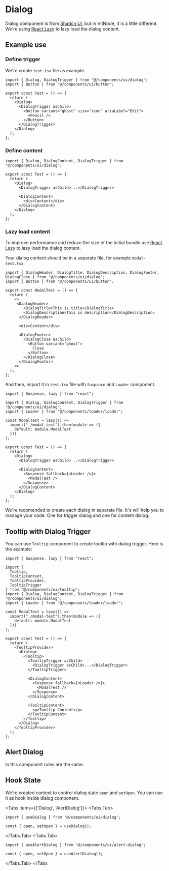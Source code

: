 
# Dialog

Dialog component is from [Shadcn UI](https://ui.shadcn.com/docs/components/dialog), but in VitNode, it is a little different. We're using [React Lazy](https://react.dev/reference/react/lazy) to lazy load the dialog content.

## Example use

<Steps>

### Define trigger

We're create `test.tsx` file as example.

```tsx
import { Dialog, DialogTrigger } from "@/components/ui/dialog";
import { Button } from "@/components/ui/button";

export const Test = () => {
  return (
    <Dialog>
      <DialogTrigger asChild>
        <Button variant="ghost" size="icon" ariaLabel="Edit">
          <Pencil />
        </Button>
      </DialogTrigger>
    </Dialog>
  );
};
```

### Define content

```tsx
import { Dialog, DialogContent, DialogTrigger } from "@/components/ui/dialog";

export const Test = () => {
  return (
    <Dialog>
      <DialogTrigger asChild>...</DialogTrigger>

      <DialogContent>
        <div>Content</div>
      </DialogContent>
    </Dialog>
  );
};
```

### Lazy load content

To improve performance and reduce the size of the initial bundle use [React Lazy](https://react.dev/reference/react/lazy) to lazy load the dialog content.

Your dialog content should be in a separate file, for example `modal-test.tsx`.

```tsx
import { DialogHeader, DialogTitle, DialogDescription, DialogFooter, DialogClose } from '@/components/ui/dialog';
import { Button } from '@/components/ui/button';

export const ModalTest = () => {
  return (
    <>
     <DialogHeader>
        <DialogTitle>This is title</DialogTitle>
        <DialogDescription>This is description</DialogDescription>
      </DialogHeader>

      <div>Content</div>

      <DialogFooter>
        <DialogClose asChild>
          <Button variant="ghost">
            Close
          </Button>
        </DialogClose>
      </DialogFooter>
    <>
  );
};
```

And then, import it in `test.tsx` file with `Suspance` and `Loader` component.

```tsx
import { Suspense, lazy } from "react";

import { Dialog, DialogContent, DialogTrigger } from "@/components/ui/dialog";
import { Loader } from "@/components/loader/loader";

const ModalTest = lazy(() =>
  import("./modal-test").then(module => ({
    default: module.ModalTest
  }))
);

export const Test = () => {
  return (
    <Dialog>
      <DialogTrigger asChild>...</DialogTrigger>

      <DialogContent>
        <Suspense fallback={<Loader />}>
          <ModalTest />
        </Suspense>
      </DialogContent>
    </Dialog>
  );
};
```

</Steps>

<Callout type="info" emoji="ℹ️">
  We're recomended to create each dialog in separate file. It's will help you to
  manage your code. One for trigger dialog and one for content dialog.
</Callout>

## Tooltip with Dialog Trigger

You can use `Tooltip` component to create tooltip with dialog trigger. Here is the example:

```tsx
import { Suspense, lazy } from "react";

import {
  Tooltip,
  TooltipContent,
  TooltipProvider,
  TooltipTrigger
} from "@/components/ui/tooltip";
import { Dialog, DialogContent, DialogTrigger } from "@/components/ui/dialog";
import { Loader } from "@/components/loader/loader";

const ModalTest = lazy(() =>
  import("./modal-test").then(module => ({
    default: module.ModalTest
  }))
);

export const Test = () => {
  return (
    <TooltipProvider>
      <Dialog>
        <Tooltip>
          <TooltipTrigger asChild>
            <DialogTrigger asChild>...</DialogTrigger>
          </TooltipTrigger>

          <DialogContent>
            <Suspense fallback={<Loader />}>
              <ModalTest />
            </Suspense>
          </DialogContent>

          <TooltipContent>
            <p>Tooltip Content</p>
          </TooltipContent>
        </Tooltip>
      </Dialog>
    </TooltipProvider>
  );
};
```

## Alert Dialog

In this component rules are the same.

## Hook State

We're created context to control dialog state `open` and `setOpen`. You can use it as hook inside dialog component.

 
<Tabs items={['Dialog', 'AlertDialog']}>
  <Tabs.Tab>
  
  ```tsx
  import { useDialog } from '@/components/ui/dialog';
  
  const { open, setOpen } = useDialog();
  ```
  
  </Tabs.Tab>
  <Tabs.Tab>
  
  ```tsx
  import { useAlertDialog } from '@/components/ui/alert-dialog';
  
  const { open, setOpen } = useAlertDialog();
  ```
  
  </Tabs.Tab>
</Tabs

>
